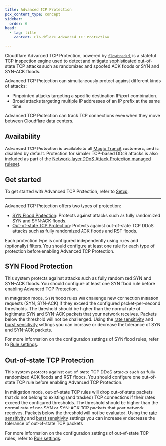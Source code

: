 ```yaml
---
title: Advanced TCP Protection
pcx_content_type: concept
sidebar:
  order: 6
head:
  - tag: title
    content: Cloudflare Advanced TCP Protection

---
```


Cloudflare Advanced TCP Protection, powered by [`flowtrackd`](https://blog.cloudflare.com/announcing-flowtrackd/), is a stateful TCP inspection engine used to detect and mitigate sophisticated out-of-state TCP attacks such as randomized and spoofed ACK floods or SYN and SYN-ACK floods.

Advanced TCP Protection can simultaneously protect against different kinds of attacks:

- Pinpointed attacks targeting a specific destination IP/port combination.
- Broad attacks targeting multiple IP addresses of an IP prefix at the same time.

Advanced TCP Protection can track TCP connections even when they move between Cloudflare data centers.

## Availability

Advanced TCP Protection is available to all [Magic Transit](/magic-transit/) customers, and is disabled by default. Protection for simpler TCP-based DDoS attacks is also included as part of the [Network-layer DDoS Attack Protection managed ruleset](/ddos-protection/managed-rulesets/network/).

## Get started

To get started with Advanced TCP Protection, refer to [Setup](/ddos-protection/tcp-protection/setup/).

---

Advanced TCP Protection offers two types of protection:

- [SYN Flood Protection](#syn-flood-protection): Protects against attacks such as fully randomized SYN and SYN-ACK floods.
- [Out-of-state TCP Protection](#out-of-state-tcp-protection): Protects against out-of-state TCP DDoS attacks such as fully randomized ACK floods and RST floods.

Each protection type is configured independently using rules and (optionally) filters. You should configure at least one rule for each type of protection before enabling Advanced TCP Protection.

## SYN Flood Protection

This system protects against attacks such as fully randomized SYN and SYN-ACK floods. You should configure at least one SYN flood rule before enabling Advanced TCP Protection.

In mitigation mode, SYN flood rules will challenge new connection initiation requests (SYN, SYN-ACK) if they exceed the configured packet-per-second thresholds. The threshold should be higher than the normal rate of legitimate SYN and SYN-ACK packets that your network receives. Packets below the threshold will not be challenged. Using the [rate sensitivity](/ddos-protection/tcp-protection/rule-settings/#rate-sensitivity) and [burst sensitivity](/ddos-protection/tcp-protection/rule-settings/#burst-sensitivity) settings you can increase or decrease the tolerance of SYN and SYN-ACK packets.

For more information on the configuration settings of SYN flood rules, refer to [Rule settings](/ddos-protection/tcp-protection/rule-settings/).

## Out-of-state TCP Protection

This system protects against out-of-state TCP DDoS attacks such as fully randomized ACK floods and RST floods. You should configure one out-of-state TCP rule before enabling Advanced TCP Protection.

In mitigation mode, out-of-state TCP rules will drop out-of-state packets that do not belong to existing (and tracked) TCP connections if their rates exceed the configured thresholds. The threshold should be higher than the normal rate of non SYN or SYN-ACK TCP packets that your network receives. Packets below the threshold will not be evaluated. Using the [rate sensitivity](/ddos-protection/tcp-protection/rule-settings/#rate-sensitivity) and [burst sensitivity](/ddos-protection/tcp-protection/rule-settings/#burst-sensitivity) settings you can increase or decrease the tolerance of out-of-state TCP packets.

For more information on the configuration settings of out-of-state TCP rules, refer to [Rule settings](/ddos-protection/tcp-protection/rule-settings/).
